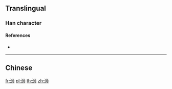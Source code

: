 {{character info/new}}
{{also|溮}}
==Translingual==

===Han character===
{{Han char|rn=85|rad=水|as=06|sn=9|four=|canj=ELLB|ids=⿰氵师}}

====References====
* {{Han ref|kx=0623.171|hdz=31606.030|uh=6D49|ud=27977}}

----

==Chinese==
{{zh-see|溮}}

[[fr:浉]]
[[pl:浉]]
[[th:浉]]
[[zh:浉]]